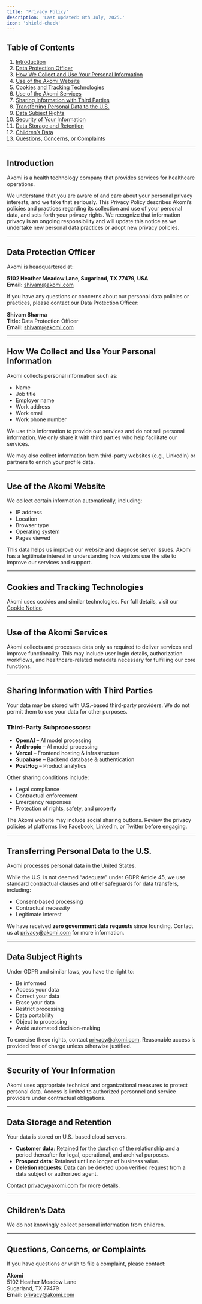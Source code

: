 ```yaml
---
title: 'Privacy Policy'
description: 'Last updated: 8th July, 2025.'
icon: 'shield-check'
---
```


## Table of Contents

1. [Introduction](#introduction)
2. [Data Protection Officer](#data-protection-officer)
3. [How We Collect and Use Your Personal Information](#how-we-collect-and-use-your-personal-information)
4. [Use of the Akomi Website](#use-of-the-akomi-website)
5. [Cookies and Tracking Technologies](#cookies-and-tracking-technologies)
6. [Use of the Akomi Services](#use-of-the-akomi-services)
7. [Sharing Information with Third Parties](#sharing-information-with-third-parties)
8. [Transferring Personal Data to the U.S.](#transferring-personal-data-to-the-us)
9. [Data Subject Rights](#data-subject-rights)
10. [Security of Your Information](#security-of-your-information)
11. [Data Storage and Retention](#data-storage-and-retention)
12. [Children’s Data](#childrens-data)
13. [Questions, Concerns, or Complaints](#questions-concerns-or-complaints)

---

## Introduction

Akomi is a health technology company that provides services for healthcare operations.

We understand that you are aware of and care about your personal privacy interests, and we take that seriously. This Privacy Policy describes Akomi’s policies and practices regarding its collection and use of your personal data, and sets forth your privacy rights. We recognize that information privacy is an ongoing responsibility and will update this notice as we undertake new personal data practices or adopt new privacy policies.

---

## Data Protection Officer

Akomi is headquartered at:

**5102 Heather Meadow Lane, Sugarland, TX 77479, USA**  
**Email:** [shivam@akomi.com](mailto:shivam@akomi.com)

If you have any questions or concerns about our personal data policies or practices, please contact our Data Protection Officer:

**Shivam Sharma**  
**Title:** Data Protection Officer  
**Email:** [shivam@akomi.com](mailto:shivam@akomi.com)

---

## How We Collect and Use Your Personal Information

Akomi collects personal information such as:

- Name
- Job title
- Employer name
- Work address
- Work email
- Work phone number

We use this information to provide our services and do not sell personal information. We only share it with third parties who help facilitate our services.

We may also collect information from third-party websites (e.g., LinkedIn) or partners to enrich your profile data.

---

## Use of the Akomi Website

We collect certain information automatically, including:

- IP address
- Location
- Browser type
- Operating system
- Pages viewed

This data helps us improve our website and diagnose server issues. Akomi has a legitimate interest in understanding how visitors use the site to improve our services and support.

---

## Cookies and Tracking Technologies

Akomi uses cookies and similar technologies. For full details, visit our [Cookie Notice](https://docs.akomi.com/cookie-notice).

---

## Use of the Akomi Services

Akomi collects and processes data only as required to deliver services and improve functionality. This may include user login details, authorization workflows, and healthcare-related metadata necessary for fulfilling our core functions.

---

## Sharing Information with Third Parties

Your data may be stored with U.S.-based third-party providers. We do not permit them to use your data for other purposes.

### Third-Party Subprocessors:

- **OpenAI** – AI model processing
- **Anthropic** – AI model processing
- **Vercel** – Frontend hosting & infrastructure
- **Supabase** – Backend database & authentication
- **PostHog** – Product analytics

Other sharing conditions include:

- Legal compliance
- Contractual enforcement
- Emergency responses
- Protection of rights, safety, and property

The Akomi website may include social sharing buttons. Review the privacy policies of platforms like Facebook, LinkedIn, or Twitter before engaging.

---

## Transferring Personal Data to the U.S.

Akomi processes personal data in the United States.

While the U.S. is not deemed “adequate” under GDPR Article 45, we use standard contractual clauses and other safeguards for data transfers, including:

- Consent-based processing
- Contractual necessity
- Legitimate interest

We have received **zero government data requests** since founding. Contact us at [privacy@akomi.com](mailto:privacy@akomi.com) for more information.

---

## Data Subject Rights

Under GDPR and similar laws, you have the right to:

- Be informed
- Access your data
- Correct your data
- Erase your data
- Restrict processing
- Data portability
- Object to processing
- Avoid automated decision-making

To exercise these rights, contact [privacy@akomi.com](mailto:privacy@akomi.com). Reasonable access is provided free of charge unless otherwise justified.

---

## Security of Your Information

Akomi uses appropriate technical and organizational measures to protect personal data. Access is limited to authorized personnel and service providers under contractual obligations.

---

## Data Storage and Retention

Your data is stored on U.S.-based cloud servers.

- **Customer data**: Retained for the duration of the relationship and a period thereafter for legal, operational, and archival purposes.
- **Prospect data**: Retained until no longer of business value.
- **Deletion requests**: Data can be deleted upon verified request from a data subject or authorized agent.

Contact [privacy@akomi.com](mailto:privacy@akomi.com) for more details.

---

## Children’s Data

We do not knowingly collect personal information from children.

---

## Questions, Concerns, or Complaints

If you have questions or wish to file a complaint, please contact:

**Akomi**  
5102 Heather Meadow Lane  
Sugarland, TX 77479  
**Email:** [privacy@akomi.com](mailto:privacy@akomi.com)
